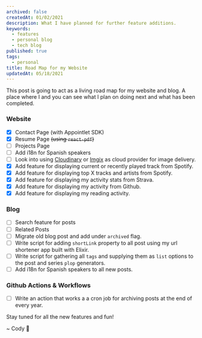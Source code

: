 ```yaml
---
archived: false
createdAt: 01/02/2021
description: What I have planned for further feature additions.
keywords:
  - features
  - personal blog
  - tech blog
published: true
tags:
  - personal
title: Road Map for my Website
updatedAt: 05/18/2021
---
```



This post is going to act as a living road map for my website and blog. A place where I and you can see what I plan on doing next and what has been completed.

### Website

- [x] Contact Page (with Appointlet SDK)
- [x] Resume Page ~~(using `react-pdf`)~~
- [ ] Projects Page
- [ ] Add i18n for Spanish speakers
- [ ] Look into using [Cloudinary](https://cloudinary.com/) or [Imgix](https://www.imgix.com/) as cloud provider for image delivery.
- [x] Add feature for displaying current or recently played track from Spotify.
- [x] Add feature for displaying top X tracks and artists from Spotify.
- [x] Add feature for displaying my activity stats from Strava.
- [x] Add feature for displaying my activity from Github.
- [x] Add feature for displaying my reading activity.

### Blog

- [ ] Search feature for posts
- [ ] Related Posts
- [ ] Migrate old blog post and add under `archived` flag.
- [ ] Write script for adding `shortLink` property to all post using my url shortener app built with Elixir.
- [ ] Write script for gathering all `tags` and supplying them as `list` options to the post and series `plop` generators.
- [ ] Add i18n for Spanish speakers to all new posts.

### Github Actions & Workflows

- [ ] Write an action that works a a cron job for archiving posts at the end of every year.

Stay tuned for all the new features and fun!

<Signature>~ Cody 🚀</Signature>

